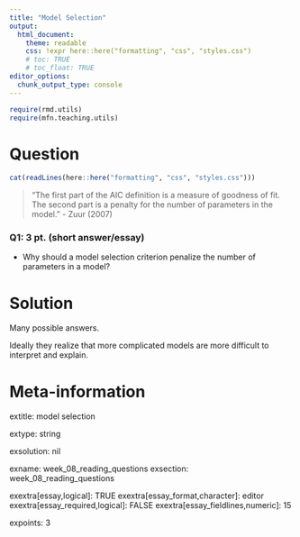 ```yaml
---
title: "Model Selection"
output:  
  html_document:
    theme: readable
    css: !expr here::here("formatting", "css", "styles.css")
    # toc: TRUE
    # toc_float: TRUE
editor_options:
  chunk_output_type: console
---
```


```r
require(rmd.utils)
require(mfn.teaching.utils)
```



Question
========

```r
cat(readLines(here::here("formatting", "css", "styles.css")))
```





<div class="questionborder">

> "The first part of the AIC definition is a measure of goodness of fit. The second
part is a penalty for the number of parameters in the model." - Zuur (2007)


### Q1: 3 pt. (short answer/essay)

- Why should a model selection criterion penalize the number of parameters in a model?

</div>




Solution
========

Many possible answers.

Ideally they realize that more complicated models are more difficult to interpret and explain.



Meta-information
================

extitle: model selection

extype: string

exsolution: nil

exname: week_08_reading_questions
exsection: week_08_reading_questions

exextra[essay,logical]: TRUE
exextra[essay_format,character]: editor
exextra[essay_required,logical]: FALSE
exextra[essay_fieldlines,numeric]: 15

expoints: 3

